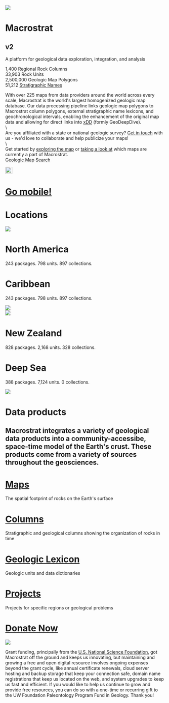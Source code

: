 

<div id="total">

[//]: # "Nav Bar"
<Navbar></Navbar>

<div class="body">


[//]: # "Start Page" 
<div class="start-card card">
  <Image className="cover-img back-img" src="cover_large.jpg"></Image>
  <div class="text">
    <span class="start-header">
      <h1 id="main-title" class="big">Macrostrat<h2 class="version">v2</h2></h1>
    </span>
    <p class="big-text">A platform for geological data exploration, integration, and analysis</p>
    <div class="stats">
      <div class="stat">
        <span class="top-stat" id="n_columns">1,400</span>
        <span class="top-stat-label">Regional Rock Columns</span>
      </div>
      <div class="stat">
        <span class="top-stat" id="n_units">33,903</span>
        <span class="top-stat-label">Rock Units</span>
      </div>
      <div class="stat">
        <span class="top-stat" id="n_polys">2,500,000</span>
        <span class="top-stat-label">Geologic Map Polygons</span>
      </div>
      <div class="stat">
        <span class="top-stat" id="n_names">51,212</span>
        <span class="top-stat-label"><a href="Macrostrat_strat_names.html" target="_blank">Stratigraphic Names</a></span>
      </div>
    </div>
  </div>
</div>

[//]: # "Map Interface"
<div class="map-card card">
  <p>
    <div class="map-element">With over 225 maps from data providers around the world across every scale, Macrostrat is the world's largest homogenized geologic map database. Our data processing pipeline links geologic map polygons to Macrostrat column polygons, external stratigraphic name lexicons, and geochronological intervals, enabling the enhancement of the original map data and allowing for direct links into <a href="https://xdd.wisc.edu" target="_blank">xDD</a> (formly GeoDeepDive).</div>
    \
    <div class="map-element">Are you affiliated with a state or national geologic survey? <a href="mailto:contact@macrostrat.org?Subject=Geologic%20Map%20Collaboration">Get in touch</a> with us - we'd love to collaborate and help publicize your maps!</div>
    \
    <div class="map-element"> Get started by <a href="/map">exploring the map</a> or <a href="/map/sources">taking a look at</a> which maps are currently a part of Macrostrat.</div>
    <div class="buttons1">
      <a type="button" class="btn" href="/map/#3/40.78/-94.13">Geologic Map</a>
      <a type="button" class="btn" href="/sift/#/">Search</a>
    </div>
  </p>
</div>

[//]: # "Mobile"
<div class="mobile-card card">
  <Image src="rockd.jpg" width="22px" className="rockd-png"></Image>
  <h1><a href="https://rockd.org" target="_blank">Go mobile!</a></h1>
</div>

[//]: # "Locations"
<div class="header">
  <h1>Locations</h1>
</div>
<div class="locations-card card">
  <div class="location">
    <Image className="card-image top" src="north_america_med.jpg"></Image>
    <div class="location-text">
      <h1>North America</h1>
      <p>243 packages. 798 units. 897 collections.</p>
    </div>
  </div>
  <div class="location">
    <div class="location-text">
      <h1>Caribbean</h1>
      <p>243 packages. 798 units. 897 collections.</p>
    </div>
    <Image className="card-image" src="caribbean_new_medium.jpg"></Image>
  </div>
  <div class="location">
    <Image className="card-image" src="new_zealand_new_medium.jpg"></Image>
    <div class="location-text">
      <h1>New Zealand</h1>
      <p>828 packages. 2,168 units. 328 collections.</p>
    </div>
  </div>
  <div class="location">
    <div class="location-text">
      <h1>Deep Sea</h1>
      <p>388 packages. 7,124 units. 0 collections.</p>
    </div>
    <Image className="card-image bottom" src="deep_sea_new_medium.jpg"></Image>
  </div>
</div>

[//]: # "Data Products"
<div class="header">
  <h1>Data products</h1>
  <h2>Macrostrat integrates a variety of geological data products into a community-accessibe, space-time model of the Earth's crust. These products come from a variety of sources throughout the geosciences.</h2>
</div>

<div class="card-set">

[//]: # "Maps"
<div class="basic-card left-card">
  <div class="link-title">
    <a href="/maps"><h1>Maps</h1></a>
  </div>
  <p>
    The spatial footprint of rocks on the Earth's surface
  </p>
</div>

[//]: # "Columns"
<div class="basic-card right-card">
  <div class="link-title">
    <a href="/columns"><h1>Columns</h1></a>
  </div>
  <p>
    Stratigraphic and geological columns showing the organization of rocks in time
  </p>
</div>

[//]: # "Geologic Lexicon"
<div class="basic-card left-card">
  <div class="link-title">
    <a href="/lex"><h1>Geologic Lexicon</h1></a>
  </div>
  <p>
    Geologic units and data dictionaries
  </p>
</div>

[//]: # "Projects"
<div class="basic-card right-card">
  <div class="link-title">
    <a href="/projects"><h1>Projects</h1></a>
  </div>
  <p>
    Projects for specific regions or geological problems
  </p>
</div>

</div>


[//]: # "Donate"
<div class="header">
  <a href="https://secure.supportuw.org/give/?id=E0A03FA3-B2A0-431C-83EE-A121A04EEB5D" target="_blank"><h1>Donate Now</h1></a>
</div>
<div class="donate-card card">
  <Image className="back-img donate-img" src="donate_medium.jpg"></Image>
  <p class="donate-text">
    Grant funding, principally from the <a href="http://www.nsf.gov" target="_blank">U.S. National Science Foundation</a>, got Macrostrat off the ground and keeps us innovating, but maintaining and growing a free and open digital resource involves ongoing expenses beyond the grant cycle, like annual certificate renewals, cloud server hosting and backup storage that keep your connection safe, domain name registrations that keep us located on the web, and system upgrades to keep us fast and efficient. If you would like to help us continue to grow and provide free resources, you can do so with a one-time or recurring gift to the UW Foundation Paleontology Program Fund in Geology. Thank you!
  </p>
</div>

</div>

[//]: # "Footer"
<Footer></Footer>

</div>